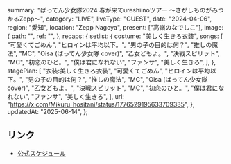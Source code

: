   summary: "ばってん少女隊2024 春が来てureshiinoツアー 〜さがしものがみつかるZepp〜",
  category: "LIVE",
  liveType: "GUEST",
  date: "2024-04-06",
  region: "愛知",
  location: "Zepp Nagoya",
  present: ["高嶺のなでしこ"],
  image: {
    path: "",
    ref: "",
  },
  recaps: {
    setlist: {
      costume: "美しく生きろ衣装",
      songs: [
        "可愛くてごめん",
        "ヒロインは平均以下。",
        "男の子の目的は何？",
        "推しの魔法",
        "MC",
        "Oisa (ばってん少女隊 cover)",
        "乙女どもよ。",
        "決戦スピリット",
        "MC",
        "初恋のひと。",
        "僕は君になれない",
        "ファンサ",
        "美しく生きろ",
      ],
    },
    stagePlan: [
      "衣装:美しく生きろ衣装",
      "可愛くてごめん",
      "ヒロインは平均以下。",
      "男の子の目的は何？",
      "推しの魔法",
      "MC",
      "Oisa (ばってん少女隊 cover)",
      "乙女どもよ。",
      "決戦スピリット",
      "MC",
      "初恋のひと。",
      "僕は君になれない",
      "ファンサ",
      "美しく生きろ",
    ],
    url: "https://x.com/Mikuru_hositani/status/1776529195633709335",
  },
  updatedAt: "2025-06-14",
};

## リンク

- [公式スケジュール](https://takanenonadeshiko.jp/?p=1899)
